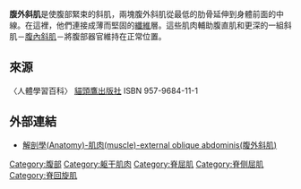 {{Infobox muscle
| Name         = 腹外斜肌 
| Latin        = Musculus obliquus externus abdominis
| Image        = Illu_trunk_muscles_zh.jpg
| Caption      = 腹部軀幹主要的肌肉 
| Image2       = Gray392.png
| Caption2     = 腹外斜肌在軀幹上的位置 
| Width        = 300
| Origin       = [[肋骨|肋骨]] 5－12
| Insertion    = {{le|Xiphoid process}}, outer lip of the {{le|iliac crest}}, {{le|pubic crest}}, {{le|pubic tubercle}}, {{le|Linea alba (abdomen)}}, [[腹股沟韧带|腹股沟韧带]], {{le|anterior superior iliac spine}} (ASIS)
| Action       = 旋轉[[軀幹|軀幹]]
| Blood        =
| Nerve        = [[肋間神經|肋間神經]]（T7－11）和[[肋下神經|肋下神經]]（T12）
<!--
| GraySubject  = 118 
| GrayPage     = 409 
-->
}}
'''腹外斜肌'''是使腹部緊束的斜肌，兩塊腹外斜肌從最低的肋骨延伸到身體前面的中線。在這裡，他們連接成薄而堅固的[[纖維|纖維]]層。這些肌肉輔助腹直肌和更深的一組斜肌－[[腹內斜肌|腹內斜肌]]－將腹部器官維持在正常位置。

== 來源 ==
{{refbegin}}
〈人體學習百科〉 [[貓頭鷹出版社|貓頭鷹出版社]]
ISBN 957-9684-11-1
{{refend}}

==外部連結==
*[http://smallcollation.blogspot.com/2013/02/anatomy-muscle-external-oblique.html 解剖學(Anatomy)-肌肉(muscle)-external oblique abdominis(腹外斜肌)]

{{Muscles of abdomen}}
{{Anatomy-stub}}

[[Category:腹部|Category:腹部]]
[[Category:躯干肌肉|Category:躯干肌肉]]
[[Category:脊屈肌|Category:脊屈肌]]
[[Category:脊侧屈肌|Category:脊侧屈肌]]
[[Category:脊回旋肌|Category:脊回旋肌]]